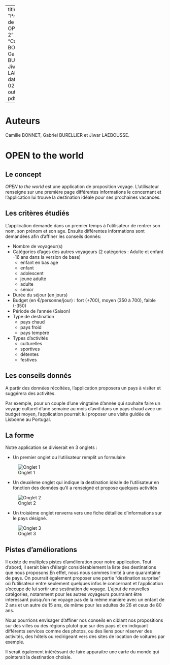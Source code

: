 
---
title: "Présentation de projet OPEN Groupe 2"
author: "Camille BONNET, Gabriel BURELLIER et Jiwar LAEBOUSSE"
date: "2024-02-12"
output: pdf_document

---

# Auteurs

Camille BONNET, Gabriel BURELLIER et Jiwar LAEBOUSSE.

# OPEN to the world

## Le concept

*OPEN to the world* est une application de proposition voyage. L'utilisateur renseigne sur une première page différentes informations le concernant et l'application lui trouve la destination idéale pour ses prochaines vacances.

## Les critères étudiés

L'application demande dans un premier temps à l'utilisateur de rentrer son nom, son prénom et son age.
Ensuite différentes informations sont demandées afin d'affiner les conseils donnés:


-   Nombre de voyageur(s)
-   Catégories d'ages des autres voyageurs (2 catégories : Adulte et enfant -16 ans dans la version de base)
    -   enfant en bas age
    -   enfant 
    -   adolescent 
    -   jeune adulte 
    -   adulte 
    -   sénior
-   Durée du séjour (en jours)
-   Budget (en €/personne/jour) : fort (+700), moyen (350 à 700), faible (-350)
-   Période de l'année (Saison)
-   Type de destination
    -   pays chaud
    -   pays froid
    -   pays tempéré
-   Types d'activités 
    -   culturelles
    -   sportives
    -   détentes
    -   festives

## Les conseils donnés

A partir des données récoltées, l'application proposera un pays à visiter et suggérera des activités.

Par exemple, pour un couple d'une vingtaine d'année qui souhaite faire un voyage culturel d'une semaine au mois d'avril dans un pays chaud avec un budget moyen, l'application pourrait lui proposer une visite guidée de Lisbonne au Portugal. 

## La forme

Notre application se diviserait en 3 onglets : 

-   Un premier onglet ou l'utilisateur remplit un formulaire

![Onglet 1](onglet1.png)

-   Un deuxième onglet qui indique la destination idéale de l'utilisateur en fonction des données qu'il a renseigné et propose quelques activités

![Onglet 2](onglet2.png)

-   Un troisième onglet renverra vers une fiche détaillée d'informations sur le pays désigné.

![Onglet 3](onglet3.png)

\newpage

## Pistes d'améliorations

Il existe de multiples pistes d'amélioration pour notre application. Tout d'abord, il serait bien d'élargir considérablement la liste des destinations que nous proposons.En effet, nous nous sommes limité à une quarantaine de pays. On pourrait également proposer une partie "destination surprise" où l'utilisateur entre seulement quelques infos le concernant et l'application s'occupe de lui sortir une sestination de voyage. L'ajout de nouvelles catégories, notamment pour les autres voyageurs pourraient être interessant puisqu'on ne voyage pas de la même manière avec un enfant de 2 ans et un autre de 15 ans, de même pour les adultes de 26 et ceux de 80 ans.

Nous pourrions envisager d'affiner nos conseils en ciblant nos propositions sur des villes ou des régions plutot que sur des pays et en indiquant différents services comme des photos, ou des liens pour réserver des activités, des hôtels ou redirigeant vers des sites de location de voitures par exemple.

Il serait également intéréssant de faire apparaitre une carte du monde qui pointerait la destination choisie.

